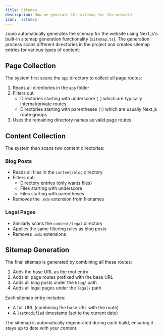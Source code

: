 ```yaml
---
title: Sitemap
description: How we generate the sitemap for the website.
icon: 'sitemap'
---
```


zopio automatically generates the sitemap for the website using Next.js's built-in sitemap generation functionality (`sitemap.ts`). The generation process scans different directories in the project and creates sitemap entries for various types of content:

## Page Collection

The system first scans the `app` directory to collect all page routes:

1. Reads all directories in the `app` folder
2. Filters out:
   - Directories starting with underscore (`_`) which are typically internal/private routes
   - Directories starting with parentheses (`(`)  which are usually Next.js route groups
3. Uses the remaining directory names as valid page routes

## Content Collection

The system then scans two content directories:

### Blog Posts
- Reads all files in the `content/blog` directory
- Filters out:
  - Directory entries (only wants files)
  - Files starting with underscore
  - Files starting with parentheses
- Removes the `.mdx` extension from filenames

### Legal Pages
- Similarly scans the `content/legal` directory
- Applies the same filtering rules as blog posts
- Removes `.mdx` extensions

## Sitemap Generation

The final sitemap is generated by combining all these routes:

1. Adds the base URL as the root entry
2. Adds all page routes prefixed with the base URL
3. Adds all blog posts under the `blog/` path
4. Adds all legal pages under the `legal/` path

Each sitemap entry includes:
- A full URL (combining the base URL with the route)
- A `lastModified` timestamp (set to the current date)

The sitemap is automatically regenerated during each build, ensuring it stays up to date with your content.
